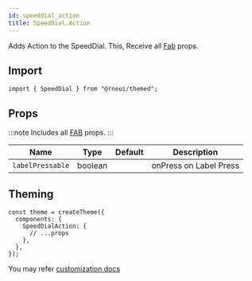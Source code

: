```yaml
---
id: speeddial_action
title: SpeedDial.Action
---
```



<IconsStyle />

Adds Action to the SpeedDial.
This, Receive all [Fab](fab#props) props.

## Import

```tsx
import { SpeedDial } from "@rneui/themed";
```

## Props

:::note
Includes all [FAB](fab#props) props.
:::

<div class='table-responsive'>

| Name             | Type    | Default | Description            |
| ---------------- | ------- | ------- | ---------------------- |
| `labelPressable` | boolean |         | onPress on Label Press |

</div>

## Theming

```tsx
const theme = createTheme({
  components: {
    SpeedDialAction: {
      // ...props
    },
  },
});
```

You may refer [customization docs](../customization)
